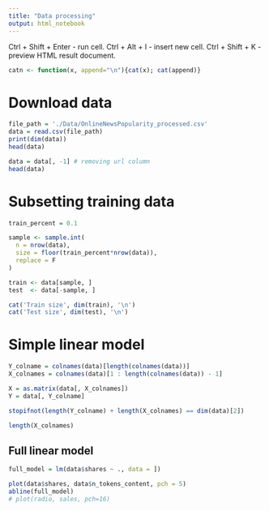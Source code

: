 ```yaml
---
title: "Data processing"
output: html_notebook
---
```


Ctrl + Shift + Enter - run cell.
Ctrl + Alt + I - insert new cell.
Ctrl + Shift + K - preview HTML result document.

```r
catn <- function(x, append="\n"){cat(x); cat(append)}
```


# Download data

```r
file_path = './Data/OnlineNewsPopularity_processed.csv'
data = read.csv(file_path)
print(dim(data))
head(data)
```


```r
data = data[, -1] # removing url column
head(data)
```


# Subsetting training data

```r
train_percent = 0.1

sample <- sample.int(
  n = nrow(data), 
  size = floor(train_percent*nrow(data)), 
  replace = F
)

train <- data[sample, ]
test  <- data[-sample, ]

cat('Train size', dim(train), '\n')
cat('Test size', dim(test), '\n')
```



# Simple linear model



```r
Y_colname = colnames(data)[length(colnames(data))]
X_colnames = colnames(data)[1 : length(colnames(data)) - 1]

X = as.matrix(data[, X_colnames])
Y = data[, Y_colname]

stopifnot(length(Y_colname) + length(X_colnames) == dim(data)[2])
```

```r
length(X_colnames)
```



## Full linear model

```r
full_model = lm(data$shares ~ ., data = ])
```


```r
plot(data$shares, data$n_tokens_content, pch = 5)
abline(full_model)
# plot(radio, sales, pch=16)
```





